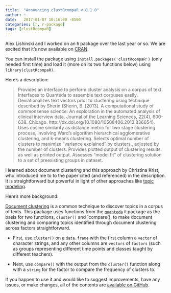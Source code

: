 ```yaml
---
title:  "Announcing clustRcompaR v.0.1.0"
author: ~
date:   2017-01-07 10:16:00 -0500
categories: [r, r-package]
tags: [clustRcompaR]
---
```


Alex Lishinski and I worked on an `R` package over the last year or so. We are excited that it's now available on [CRAN](https://cran.r-project.org/web/packages/clustRcompaR/index.html). 

You can install the package using `install.packages('clustRcompaR')` (only needed first time) and load it (more on its two functions below) using `library(clustRcompaR)`.

Here's a description:

> Provides an interface to perform cluster analysis on a corpus of text. Interfaces to Quanteda to assemble text corpuses easily. Deviationalizes text vectors prior to clustering using technique described by Sherin (Sherin, B. [2013]. A computational study of commonsense science: An exploration in the automated analysis of clinical interview data. Journal of the Learning Sciences, 22(4), 600-638. Chicago. http://dx.doi.org/10.1080/10508406.2013.836654). Uses cosine similarity as distance metric for two stage clustering process, involving Ward's algorithm hierarchical agglomerative clustering, and k-means clustering. Selects optimal number of clusters to maximize "variance explained" by clusters,, adjusted by the number of clusters. Provides plotted output of clustering results as well as printed output. Assesses "model fit" of clustering solution to a set of preexisting groups in dataset.

I learned about document clustering and this approach by Christina Krist, who introduced me to to the paper cited (and referenced) in the description. It is straightforward but powerful in light of other approaches like [topic modeling](https://cran.r-project.org/web/packages/topicmodels/vignettes/topicmodels.pdf).

Here's more background:

[Document clustering](https://en.wikipedia.org/wiki/Document_clustering) is a common technique to discover topics in a corpus of texts. This package uses functions from the [`quanteda`](https://github.com/kbenoit/quanteda) `R` package as the basis for two functions, `cluster()` and `compare(), to make document clustering and comparing topics identified through document clustering across factors straightforward.

* First, use `cluster()` on a `data.frame` with the first column a `vector` of character strings, and any other columns are `vectors` of `factors` (such as groups representing different time points and classes taught by different teachers).
 
* Next, use `compare()` with the output from the `cluster()` function along with a `string` for the factor to compare the frequency of clusters to.

If you happen to use it and would like to suggest improvements, have any issues, or make changes, all of the contents are [available on GitHub](https://github.com/alishinski/clustRcompaR).
